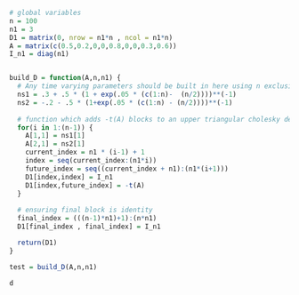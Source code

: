 ```{r}
# global variables 
n = 100
n1 = 3
D1 = matrix(0, nrow = n1*n , ncol = n1*n)
A = matrix(c(0.5,0.2,0,0,0.8,0,0,0.3,0.6))
I_n1 = diag(n1)


build_D = function(A,n,n1) {
  # Any time varying parameters should be built in here using n exclusively
  ns1 = .3 + .5 * (1 + exp(.05 * (c(1:n)-  (n/2))))**(-1)
  ns2 = -.2 - .5 * (1+exp(.05 * (c(1:n) - (n/2))))**(-1)
  
  # function which adds -t(A) blocks to an upper triangular cholesky decomposition
  for(i in 1:(n-1)) {
    A[1,1] = ns1[1]
    A[2,1] = ns2[1]
    current_index = n1 * (i-1) + 1
    index = seq(current_index:(n1*i))
    future_index = seq((current_index + n1):(n1*(i+1)))
    D1[index,index] = I_n1
    D1[index,future_index] = -t(A)
  }
  
  # ensuring final block is identity
  final_index = (((n-1)*n1)+1):(n*n1)
  D1[final_index , final_index] = I_n1

  return(D1)
}

test = build_D(A,n,n1)
```

```{r}
d
```

